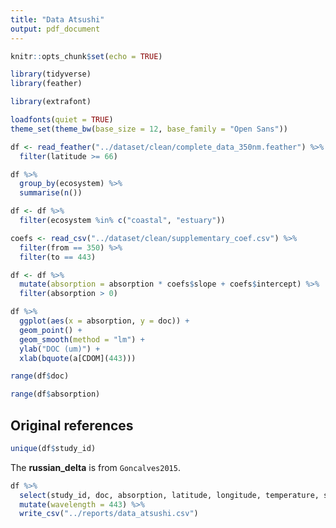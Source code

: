 ```yaml
---
title: "Data Atsushi"
output: pdf_document
---
```


```r
knitr::opts_chunk$set(echo = TRUE)

library(tidyverse)
library(feather)

library(extrafont)

loadfonts(quiet = TRUE)
theme_set(theme_bw(base_size = 12, base_family = "Open Sans"))

```

```r
df <- read_feather("../dataset/clean/complete_data_350nm.feather") %>% 
  filter(latitude >= 66)

df %>% 
  group_by(ecosystem) %>% 
  summarise(n())

df <- df %>% 
  filter(ecosystem %in% c("coastal", "estuary"))

coefs <- read_csv("../dataset/clean/supplementary_coef.csv") %>% 
  filter(from == 350) %>% 
  filter(to == 443)

df <- df %>% 
  mutate(absorption = absorption * coefs$slope + coefs$intercept) %>% 
  filter(absorption > 0)

```

```r
df %>% 
  ggplot(aes(x = absorption, y = doc)) +
  geom_point() +
  geom_smooth(method = "lm") +
  ylab("DOC (um)") +
  xlab(bquote(a[CDOM](443)))

```

```r
range(df$doc)

range(df$absorption)
```

## Original references

```r
unique(df$study_id)
```

The **russian_delta** is from `Goncalves2015`.

```r

df %>% 
  select(study_id, doc, absorption, latitude, longitude, temperature, salinity, date) %>% 
  mutate(wavelength = 443) %>% 
  write_csv("../reports/data_atsushi.csv")

```

